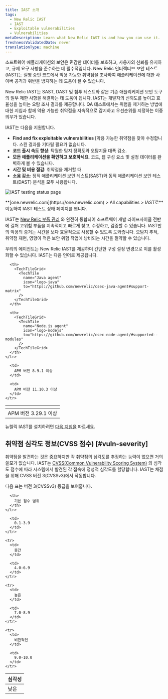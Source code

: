 ```yaml
---
title: IAST 소개
tags:
  - New Relic IAST
  - IAST
  - Exploitable vulnerabilities
  - Vulnerabilities
metaDescription: Learn what New Relic IAST is and how you can use it.
freshnessValidatedDate: never
translationType: machine
---
```



소프트웨어 애플리케이션의 보안은 민감한 데이터를 보호하고, 사용자의 신뢰를 유지하고, 규제 요구 사항을 준수하는 데 필수적입니다. New Relic 인터랙티브 보안 테스트(IAST)는 실행 중인 코드에서 악용 가능한 취약점을 조사하여 애플리케이션에 대한 사이버 공격과 위반을 방지하는 데 도움이 될 수 있습니다.

New Relic IAST는 SAST, DAST 및 침투 테스트와 같은 기존 애플리케이션 보안 도구의 일부 제한 사항을 해결하는 데 도움이 됩니다. IAST는 개발자의 신뢰도를 높이고 효율성을 높이는 오탐 조사 결과를 제공합니다. QA 테스트에서는 위험을 제거하는 방법에 대한 지침과 함께 악용 가능한 취약점을 지속적으로 감지하고 우선순위를 지정하는 이중 의무가 있습니다.

IAST는 다음을 지원합니다.

* **Find and fix exploitable vulnerabilities** \[악용 가능한 취약점을 찾아 수정합니다. 스캔 결과를 기다릴 필요가 없습니다.
* **코드 출시 속도 향상**: 탁월한 탐지 정확도와 오탐지율 대폭 감소.
* **모든 애플리케이션을 확인하고 보호하세요**. 코드, 웹 구성 요소 및 설정 데이터를 완벽하게 볼 수 있습니다.
* **시간 및 비용 절감**: 취약점을 제거할 때.
* **소음 감소**: 정적 애플리케이션 보안 테스트(SAST)와 동적 애플리케이션 보안 테스트(DAST) 분석을 모두 사용합니다.

<img
  title="IAST testing status page"
  alt="IAST testing status page"
  src={iastTestingStatus}
/>

<figcaption>
  **[one.newrelic.com](https://one.newrelic.com) > All capabilities > IAST로** 이동하여 IAST 테스트 상태 페이지를 엽니다.
</figcaption>

IAST는 [New Relic 부품 관리](/docs/vulnerability-management/overview/) 와 완전히 통합되어 소프트웨어 개발 라이프사이클 전반에 걸쳐 고위험 부품을 지속적이고 빠르게 찾고, 수정하고, 검증할 수 있습니다. IAST만의 악용의 증거는 시간을 보다 효율적으로 사용할 수 있도록 도와줍니다. 오탐지 추적, 취약점 재현, 영향이 적은 보안 위험 작업에 낭비되는 시간을 절약할 수 있습니다.

우리의 <InlinePopover type="apm"/>에이전트는 New Relic IAST를 제공하며 간단한 구성 설정 변경으로 이를 활성화할 수 있습니다. IAST는 다음 언어로 제공됩니다.

<table>
  <thead>
    <tr>
      <th>
        <TechTileGrid>
          <TechTile
            name="Go agent"
            icon="logo-go"
            to="https://github.com/newrelic/csec-go-agent/tree/v0.1.0#support-matrix"
          />
        </TechTileGrid>
      </th>

      <th>
        <TechTileGrid>
          <TechTile
            name="Java agent"
            icon="logo-java"
            to="https://github.com/newrelic/csec-java-agent#support-matrix"
          />
        </TechTileGrid>
      </th>

      <th>
        <TechTileGrid>
          <TechTile
            name="Node.js agent"
            icon="logo-nodejs"
            to="https://github.com/newrelic/csec-node-agent/#supported--modules"
          />
        </TechTileGrid>
      </th>
    </tr>
  </thead>

  <tbody>
    <tr>
      <td>
        APM 버전 3.29.1 이상
      </td>

      <td>
        APM 버전 8.9.1 이상
      </td>

      <td>
        APM 버전 11.10.3 이상
      </td>
    </tr>
  </tbody>
</table>

뉴렐릭 IAST를 설치하려면 [다음 지침을](/docs/iast/install/) 따르세요.

## 취약점 심각도 정보(CVSS 점수) [#vuln-severity]

취약점을 발견하는 것은 중요하지만 각 취약점의 심각도를 추정하는 능력이 없으면 거의 쓸모가 없습니다. IAST는 [CVSS(Common Vulnerability Scoring System)](https://nvd.nist.gov/vuln-metrics/cvss) 의 심각도 점수에 따라 시스템에서 발견된 각 접속에 정성적 심각도를 할당합니다. IAST는 채점을 위해 CVSS 버전 3(CVSSv3)에서 작동합니다.

다음 표는 버전 3(CVSSv3) 등급을 보여줍니다.

<table>
  <thead>
    <tr>
      <th>
        심각성
      </th>

      <th>
        기본 점수 범위
      </th>
    </tr>
  </thead>

  <tbody>
    <tr>
      <td>
        낮은
      </td>

      <td>
        0.1-3.9
      </td>
    </tr>

    <tr>
      <td>
        중간
      </td>

      <td>
        4.0-6.9
      </td>
    </tr>

    <tr>
      <td>
        높은
      </td>

      <td>
        7.0-8.9
      </td>
    </tr>

    <tr>
      <td>
        비판적인
      </td>

      <td>
        9.0-10.0
      </td>
    </tr>
  </tbody>
</table>
